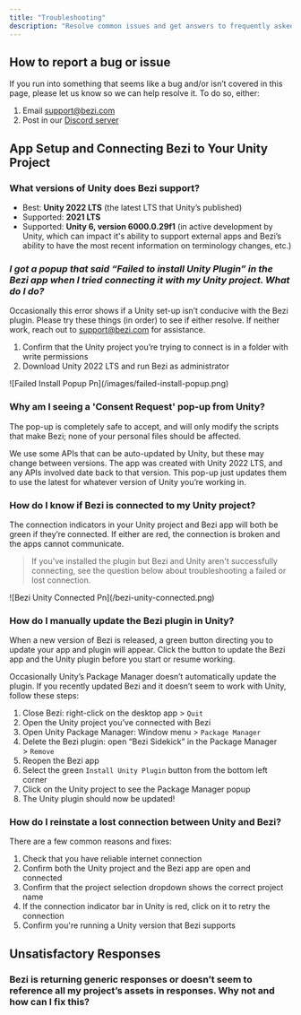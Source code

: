 ```yaml
---
title: "Troubleshooting"
description: "Resolve common issues and get answers to frequently asked questions."
---
```


## How to report a bug or issue

If you run into something that seems like a bug and/or isn’t covered in this page, please let us know so we can help resolve it. To do so, either:

1. Email [support@bezi.com](mailto:support@bezi.com)
2. Post in our [Discord server](https://discord.com/invite/UKWB46HTT9)

## **App Setup and Connecting Bezi to Your Unity Project**

### What versions of Unity does Bezi support?

- Best: **Unity 2022 LTS** (the latest LTS that Unity’s published)
- Supported: **2021 LTS**
- Supported: **Unity 6, version 6000.0.29f1** (in active development by Unity, which can impact it's ability to support external apps and Bezi’s ability to have the most recent information on terminology changes, etc.)

### _I got a popup that said “Failed to install Unity Plugin” in the Bezi app when I tried connecting it with my Unity project. What do I do?_

Occasionally this error shows if a Unity set-up isn’t conducive with the Bezi plugin. Please try these things (in order) to see if either resolve. If neither work, reach out to [support@bezi.com](mailto:support@bezi.com) for assistance.

1. Confirm that the Unity project you’re trying to connect is in a folder with write permissions
2. Download Unity 2022 LTS and run Bezi as administrator

<Frame>
  ![Failed Install Popup Pn](/images/failed-install-popup.png)
</Frame>

### Why am I seeing a 'Consent Request' pop-up from Unity?

The pop-up is completely safe to accept, and will only modify the scripts that make Bezi; none of your personal files should be affected.

We use some APIs that can be auto-updated by Unity, but these may change between versions. The app was created with Unity 2022 LTS, and any APIs involved date back to that version. This pop-up just updates them to use the latest for whatever version of Unity you’re working in.

### How do I know if Bezi is connected to my Unity project?

The connection indicators in your Unity project and Bezi app will both be green if they’re connected. If either are red, the connection is broken and the apps cannot communicate.

> If you've installed the plugin but Bezi and Unity aren't successfully connecting, see the question below about troubleshooting a failed or lost connection.

<Frame>
  ![Bezi Unity Connected Pn](/bezi-unity-connected.png)
</Frame>

### How do I manually update the Bezi plugin in Unity?

When a new version of Bezi is released, a green button directing you to update your app and plugin will appear. Click the button to update the Bezi app and the Unity plugin before you start or resume working.

Occasionally Unity’s Package Manager doesn’t automatically update the plugin. If you recently updated Bezi and it doesn’t seem to work with Unity, follow these steps:

1. Close Bezi: right-click on the desktop app \> `Quit`
2. Open the Unity project you’ve connected with Bezi
3. Open Unity Package Manager: Window menu \> `Package Manager`
4. Delete the Bezi plugin: open “Bezi Sidekick” in the Package Manager \> `Remove`
5. Reopen the Bezi app
6. Select the green `Install Unity Plugin` button from the bottom left corner
7. Click on the Unity project to see the Package Manager popup
8. The Unity plugin should now be updated\!

### How do I reinstate a lost connection between Unity and Bezi?

There are a few common reasons and fixes:

1. Check that you have reliable internet connection
2. Confirm both the Unity project and the Bezi app are open and connected
3. Confirm that the project selection dropdown shows the correct project name
4. If the connection indicator bar in Unity is red, click on it to retry the connection
5. Confirm you're running a Unity version that Bezi supports

## **Unsatisfactory Responses**

### Bezi is returning generic responses or doesn’t seem to reference all my project’s assets in responses. Why not and how can I fix this?